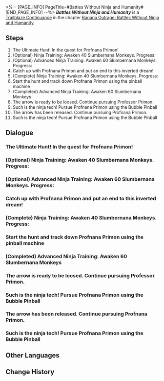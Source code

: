 <%-- [PAGE_INFO]
PageTitle=#Battles Without Ninja and Humanity#
[END_PAGE_INFO] --%>
{{Stub|Dialogue.}}
{{Mission Infobox
|id            = 1034211
|title         = 
|image         = <!--Mission Battles Without Ninja and Humanity.png-->
|type          = Trailblaze Continuance
|event_name    = 
|chapter       = Banana Outrage: Battles Without Ninja and Humanity
|requirements  = {{subst:void|<!--Unknown: {"Type":"Manual"}-->}}
|summary       = <!--official mission summary from Fate's Atlas-->
|characters    = "Profnana"; Dan Heng; Rappa; Slumbernana Monkey; Trailblazer
|startLocation = [[Penacony]] - [[Kingdom of Fiends: Moment of Slumbernana]]
|world         = Penacony
|area          = Kingdom of Fiends: Moment of Slumbernana
|prev          = 
|next          = 
|rewards       = Trailblaze EXP*500; Stellar Jade*60; Traveler's Guide*8; Lost Crystal*6; Credit*80,000
}}
'''''Battles Without Ninja and Humanity''''' is a [[Trailblaze Continuance]] in the chapter [[Banana Outrage: Battles Without Ninja and Humanity]].

==Steps==
# The Ultimate Hunt! In the quest for Profnana Primon!
# (Optional) Ninja Training: Awaken 40 Slumbernana Monkeys. Progress: 
# (Optional) Advanced Ninja Training: Awaken 60 Slumbernana Monkeys. Progress: 
# Catch up with Profnana Primon and put an end to this inverted dream!
# (Complete) Ninja Training: Awaken 40 Slumbernana Monkeys. Progress:
# Start the hunt and track down Profnana Primon using the pinball machine
# (Completed) Advanced Ninja Training: Awaken 60 Slumbernana Monkeys
# The arrow is ready to be loosed. Continue pursuing Professor Primon.
# Such is the ninja tech! Pursue Profnana Primon using the Bubble Pinball
# The arrow has been released. Continue pursuing Profnana Primon.
# Such is the ninja tech! Pursue Profnana Primon using the Bubble Pinball

<!--
==Gameplay Notes==

--><!--
==Trial Character==

-->
==Dialogue==
{{Stub Dialogue}}
{{Dialogue End}}

===The Ultimate Hunt! In the quest for Profnana Primon!{{subst:void|<!--103421102-->}}===
{{Mission Description|type=continuance|location=Kingdom of Fiends: Moment of Slumbernana|update|The final Grand Hunt has begun! The ninjas, who have entered the hunting grounds, grasp their ninjutsu talisman tight, and shed blood and tears that they have seen &mdash; It's not just the blood and tears of the Dazzling Ninja Hero, but the blood and tears of the billions of victims ruined by Evil Ninja Osaru! This battle is not fought for ninja honor, but for the vengeance that had covered the very stars in the past, and to uproot the seeds of hatred in the future once and for all! Transform into the arrows of the Great Lan, lighting up the night, awakening those affected, and piercing through the fiendish foes!<br />Awaken the bewildered monkeys and pursue the fleeing Profnana! To the death! TO THE DEATH!}}
{{Dialogue Start}}
:{{tx}}
{{Dialogue End}}

===(Optional) Ninja Training: Awaken 40 Slumbernana Monkeys. Progress: {{subst:void|<!--103421110-->}}===
{{Dialogue Start}}
:{{tx}}
{{Dialogue End}}

===(Optional) Advanced Ninja Training: Awaken 60 Slumbernana Monkeys. Progress: {{subst:void|<!--103421111-->}}===
{{Dialogue Start}}
:{{tx}}
{{Dialogue End}}

===Catch up with Profnana Primon and put an end to this inverted dream!{{subst:void|<!--103421107-->}}===
{{Dialogue Start}}
:{{tx}}
{{Dialogue End}}

===(Complete) Ninja Training: Awaken 40 Slumbernana Monkeys. Progress:{{subst:void|<!--103421103-->}}===
{{Dialogue Start}}
:{{tx}}
{{Dialogue End}}

===Start the hunt and track down Profnana Primon using the pinball machine{{subst:void|<!--103421112-->}}===
{{Dialogue Start}}
:{{tx}}
{{Dialogue End}}

===(Completed) Advanced Ninja Training: Awaken 60 Slumbernana Monkeys{{subst:void|<!--103421119-->}}===
{{Dialogue Start}}
:{{tx}}
{{Dialogue End}}

===The arrow is ready to be loosed. Continue pursuing Professor Primon.{{subst:void|<!--103421104-->}}===
{{Dialogue Start}}
:{{tx}}
{{Dialogue End}}

===Such is the ninja tech! Pursue Profnana Primon using the Bubble Pinball{{subst:void|<!--103421117-->}}===
{{Dialogue Start}}
:{{tx}}
{{Dialogue End}}

===The arrow has been released. Continue pursuing Profnana Primon.{{subst:void|<!--103421105-->}}===
{{Dialogue Start}}
:{{tx}}
{{Dialogue End}}

===Such is the ninja tech! Pursue Profnana Primon using the Bubble Pinball{{subst:void|<!--103421118-->}}===
{{Dialogue Start}}
:{{tx}}
{{Dialogue End}}

==Other Languages==
{{Other Languages
|en   = Battles Without Ninja and Humanity
|zhs  = 无忍义之战
|zht  = 無忍義之戰
|ja   = 忍義なき戦い
|ko   = 인의(忍義) 없는 전쟁
|es   = Batallas sin ninjas ni humanidad
|fr   = Une guerre sans pitié
|ru   = Битвы без ниндзя и жалости
|th   = สงครามไร้วิถีนินจา
|vi   = Trận Chiến Vô "Nhẫn" Nghĩa
|de   = Kämpfe ohne Ninjas und Menschlichkeit
|id   = Perang Tanpa Ninja dan Kemanusiaan
|pt   = Batalhas sem Ninja e sem Humanidade
}}

==Change History==
{{Change History|2.6}}
